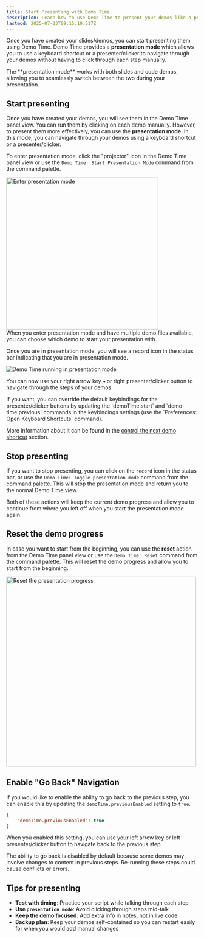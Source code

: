 ```yaml
---
title: Start Presenting with Demo Time
description: Learn how to use Demo Time to present your demos like a pro.
lastmod: 2025-07-23T09:15:10.517Z
---
```




Once you have created your slides/demos, you can start presenting them using Demo Time. Demo Time provides a **presentation mode** which allows you to use a keyboard shortcut or a presenter/clicker to navigate through your demos without having to click through each step manually.

<Aside type="note">
The **presentation mode** works with both slides and code demos, allowing you to seamlessly switch between the two during your presentation.
</Aside>

## Start presenting

Once you have created your demos, you will see them in the Demo Time panel view. You can run them by clicking on each demo manually. However, to present them more effectively, you can use the **presentation mode**. In this mode, you can navigate through your demos using a keyboard shortcut or a presenter/clicker.

To enter presentation mode, click the "projector" icon in the Demo Time panel view or use the `Demo Time: Start Presentation Mode` command from the command palette.

<Image class="mx-auto" src={presentationModeImage} alt="Enter presentation mode" width="400" />

<Aside type="note">
When you enter presentation mode and have multiple demo files available, you can choose which demo to start your presentation with.
</Aside>

Once you are in presentation mode, you will see a record icon in the status bar indicating that you are in presentation mode.


<Image class="mx-auto" src={presentationModeOnImg} alt="Demo Time running in presentation mode" />

You can now use your right arrow key `→` or right presenter/clicker button to navigate through the steps of your demos.

<Aside type="tip">
If you want, you can override the default keybindings for the presenter/clicker buttons by updating the `demoTime.start` and `demo-time.previous` commands in the keybindings settings (use the `Preferences: Open Keyboard Shortcuts` command). 

More information about it can be found in the [control the next demo shortcut](/tips/control-next-demo) section.
</Aside>

## Stop presenting

If you want to stop presenting, you can click on the `record` icon in the status bar, or use the `Demo Time: Toggle presentation mode` command from the command palette. This will stop the presentation mode and return you to the normal Demo Time view.

Both of these actions will keep the current demo progress and allow you to continue from where you left off when you start the presentation mode again. 

## Reset the demo progress

In case you want to start from the beginning, you can use the **reset** action from the Demo Time panel view or use the `Demo Time: Reset` command from the command palette. This will reset the demo progress and allow you to start from the beginning.

<Image class="mx-auto" src={resetPresentationProgressImg} alt="Reset the presentation progress" width="500" />

## Enable "Go Back" Navigation

If you would like to enable the ability to go back to the previous step, you can enable this by updating the `demoTime.previousEnabled` setting to `true`.

```json title=".vscode/settings.json"
{
    "demoTime.previousEnabled": true
}
```

When you enabled this setting, you can use your left arrow key or left presenter/clicker button to navigate back to the previous step.

<Aside type="caution">
The ability to go back is disabled by default because some demos may involve changes to content in previous steps. Re-running these steps could cause conflicts or errors.
</Aside>

## Tips for presenting

- **Test with timing**: Practice your script while talking through each step
- **Use `presentation mode`**: Avoid clicking through steps mid-talk
- **Keep the demo focused**: Add extra info in notes, not in live code
- **Backup plan**: Keep your demos self-contained so you can restart easily for when you would add manual changes